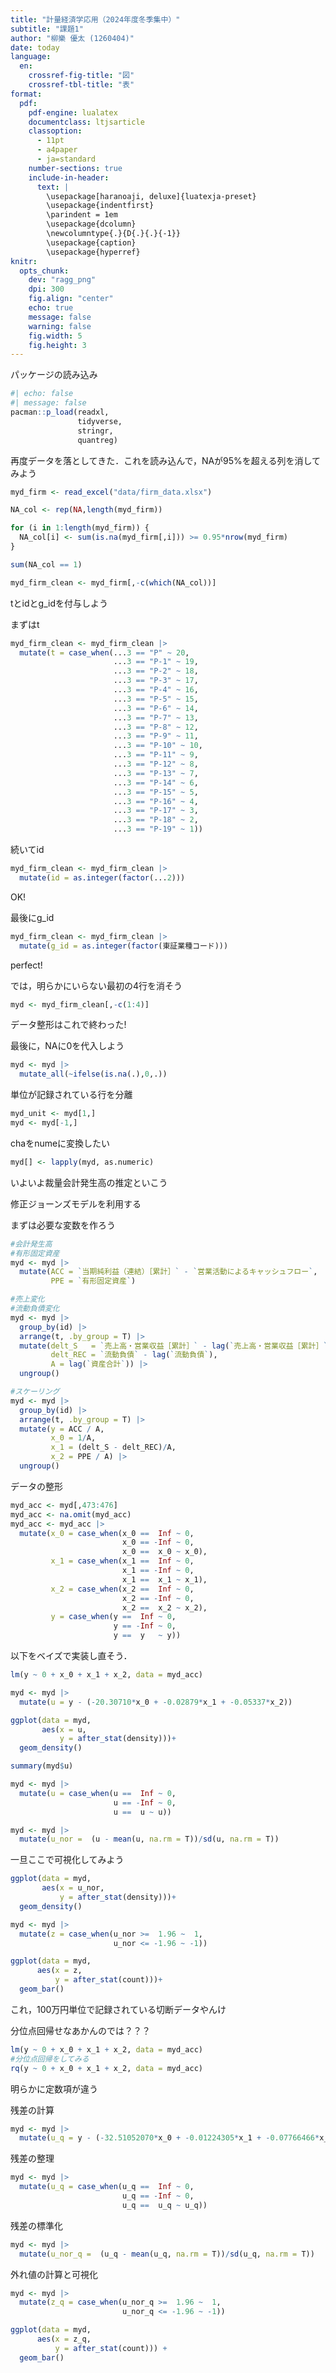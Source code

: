 ```yaml
---
title: "計量経済学応用（2024年度冬季集中）"
subtitle: "課題1"
author: "柳樂 優太 (1260404)"
date: today
language:
  en:
    crossref-fig-title: "図"
    crossref-tbl-title: "表"
format:
  pdf:
    pdf-engine: lualatex
    documentclass: ltjsarticle
    classoption: 
      - 11pt
      - a4paper
      - ja=standard
    number-sections: true
    include-in-header: 
      text: |
        \usepackage[haranoaji, deluxe]{luatexja-preset}
        \usepackage{indentfirst}
        \parindent = 1em
        \usepackage{dcolumn}
        \newcolumntype{.}{D{.}{.}{-1}}
        \usepackage{caption}
        \usepackage{hyperref}
knitr: 
  opts_chunk: 
    dev: "ragg_png"
    dpi: 300
    fig.align: "center"
    echo: true
    message: false
    warning: false
    fig.width: 5
    fig.height: 3
---
```

パッケージの読み込み
```r
#| echo: false
#| message: false
pacman::p_load(readxl,
               tidyverse,
               stringr,
               quantreg)
```




再度データを落としてきた．これを読み込んで，NAが95%を超える列を消してみよう
```r
myd_firm <- read_excel("data/firm_data.xlsx")

NA_col <- rep(NA,length(myd_firm))

for (i in 1:length(myd_firm)) {
  NA_col[i] <- sum(is.na(myd_firm[,i])) >= 0.95*nrow(myd_firm)
}

sum(NA_col == 1)
```



```r
myd_firm_clean <- myd_firm[,-c(which(NA_col))]
```






tとidとg_idを付与しよう


まずはt
```r
myd_firm_clean <- myd_firm_clean |>
  mutate(t = case_when(...3 == "P" ~ 20,
                       ...3 == "P-1" ~ 19,
                       ...3 == "P-2" ~ 18,
                       ...3 == "P-3" ~ 17,
                       ...3 == "P-4" ~ 16,
                       ...3 == "P-5" ~ 15,
                       ...3 == "P-6" ~ 14,
                       ...3 == "P-7" ~ 13,
                       ...3 == "P-8" ~ 12,
                       ...3 == "P-9" ~ 11,
                       ...3 == "P-10" ~ 10,
                       ...3 == "P-11" ~ 9,
                       ...3 == "P-12" ~ 8,
                       ...3 == "P-13" ~ 7,
                       ...3 == "P-14" ~ 6,
                       ...3 == "P-15" ~ 5,
                       ...3 == "P-16" ~ 4,
                       ...3 == "P-17" ~ 3,
                       ...3 == "P-18" ~ 2,
                       ...3 == "P-19" ~ 1))
```
続いてid

```r
myd_firm_clean <- myd_firm_clean |>
  mutate(id = as.integer(factor(...2)))
```
OK!

最後にg_id
```r
myd_firm_clean <- myd_firm_clean |>
  mutate(g_id = as.integer(factor(東証業種コード)))
```
perfect!

では，明らかにいらない最初の4行を消そう
```r
myd <- myd_firm_clean[,-c(1:4)]
```
データ整形はこれで終わった!

最後に，NAに0を代入しよう
```r
myd <- myd |> 
  mutate_all(~ifelse(is.na(.),0,.))
```

単位が記録されている行を分離
```r
myd_unit <- myd[1,]
myd <- myd[-1,]
```

chaをnumeに変換したい
```r
myd[] <- lapply(myd, as.numeric)
```

いよいよ裁量会計発生高の推定といこう

修正ジョーンズモデルを利用する

まずは必要な変数を作ろう
```r
#会計発生高
#有形固定資産
myd <- myd |> 
  mutate(ACC = `当期純利益（連結）［累計］` - `営業活動によるキャッシュフロー`,
         PPE = `有形固定資産`)

#売上変化
#流動負債変化
myd <- myd |> 
  group_by(id) |> 
  arrange(t, .by_group = T) |> 
  mutate(delt_S   = `売上高・営業収益［累計］` - lag(`売上高・営業収益［累計］`),
         delt_REC = `流動負債` - lag(`流動負債`),
         A = lag(`資産合計`)) |> 
  ungroup()

#スケーリング
myd <- myd |> 
  group_by(id) |> 
  arrange(t, .by_group = T) |> 
  mutate(y = ACC / A,
         x_0 = 1/A,
         x_1 = (delt_S - delt_REC)/A,
         x_2 = PPE / A) |> 
  ungroup()
```

データの整形
```r
myd_acc <- myd[,473:476]
myd_acc <- na.omit(myd_acc)
myd_acc <- myd_acc |> 
  mutate(x_0 = case_when(x_0 ==  Inf ~ 0,
                         x_0 == -Inf ~ 0,
                         x_0 ==  x_0 ~ x_0),
         x_1 = case_when(x_1 ==  Inf ~ 0,
                         x_1 == -Inf ~ 0,
                         x_1 ==  x_1 ~ x_1),
         x_2 = case_when(x_2 ==  Inf ~ 0,
                         x_2 == -Inf ~ 0,
                         x_2 ==  x_2 ~ x_2),
         y = case_when(y ==  Inf ~ 0,
                       y == -Inf ~ 0,
                       y ==  y   ~ y))
```

以下をベイズで実装し直そう．
```r
lm(y ~ 0 + x_0 + x_1 + x_2, data = myd_acc)
```


```r
myd <- myd |> 
  mutate(u = y - (-20.30710*x_0 + -0.02879*x_1 + -0.05337*x_2))
```


```r
ggplot(data = myd,
       aes(x = u,
           y = after_stat(density)))+
  geom_density()
```

```r
summary(myd$u)
```
```r

myd <- myd |> 
  mutate(u = case_when(u ==  Inf ~ 0,
                       u == -Inf ~ 0,
                       u ==  u ~ u))
```

```r
myd <- myd |> 
  mutate(u_nor =  (u - mean(u, na.rm = T))/sd(u, na.rm = T))
```


一旦ここで可視化してみよう
```r
ggplot(data = myd,
       aes(x = u_nor,
           y = after_stat(density)))+
  geom_density()
```

```r
myd <- myd |> 
  mutate(z = case_when(u_nor >=  1.96 ~  1,
                       u_nor <= -1.96 ~ -1))
```


```r
ggplot(data = myd,
      aes(x = z,
          y = after_stat(count)))+
  geom_bar()
```


これ，100万円単位で記録されている切断データやんけ

分位点回帰せなあかんのでは？？？

```r
lm(y ~ 0 + x_0 + x_1 + x_2, data = myd_acc)
#分位点回帰をしてみる
rq(y ~ 0 + x_0 + x_1 + x_2, data = myd_acc)
```
明らかに定数項が違う

残差の計算
```r
myd <- myd |> 
  mutate(u_q = y - (-32.51052070*x_0 + -0.01224305*x_1 + -0.07766466*x_2))
```

残差の整理
```r
myd <- myd |> 
  mutate(u_q = case_when(u_q ==  Inf ~ 0,
                         u_q == -Inf ~ 0,
                         u_q ==  u_q ~ u_q))
```

残差の標準化
```r
myd <- myd |> 
  mutate(u_nor_q =  (u_q - mean(u_q, na.rm = T))/sd(u_q, na.rm = T))
```


外れ値の計算と可視化
```r
myd <- myd |> 
  mutate(z_q = case_when(u_nor_q >=  1.96 ~  1,
                         u_nor_q <= -1.96 ~ -1))
```


```r
ggplot(data = myd,
      aes(x = z_q,
          y = after_stat(count))) +
  geom_bar()
```


